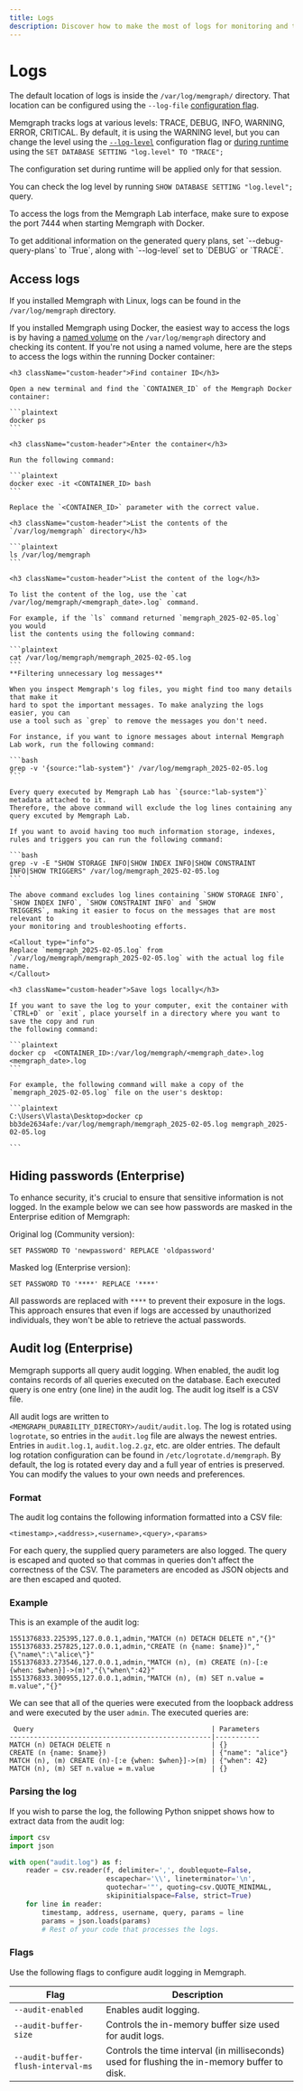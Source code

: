 ---
title: Logs
description: Discover how to make the most of logs for monitoring and troubleshooting purposes. Explore the documentation page for Memgraph and harness the power of log management.
---


# Logs

The default location of logs is inside the `/var/log/memgraph/` directory. That
location can be configured using the `--log-file` [configuration
flag](/database-management/configuration#other).


Memgraph tracks logs at various levels: TRACE, DEBUG, INFO, WARNING, ERROR,
CRITICAL. By default, it is using the WARNING level, but you can change the
level using the [`--log-level`](/database-management/configuration#other)
configuration flag or [during
runtime](/database-management/configuration#change-configuration-settings-during-runtime) using the `SET
DATABASE SETTING "log.level" TO "TRACE";`

The configuration set during runtime will be applied only for that session.

You can check the log level by running `SHOW DATABASE SETTING "log.level";` query.

To access the logs from the Memgraph Lab interface, make sure to expose the port
7444 when starting Memgraph with Docker. 

<Callout type="info">
To get additional information on the generated query plans, set
`--debug-query-plans` to `True`, along with `--log-level` set to `DEBUG` or `TRACE`.
</Callout>

## Access logs

If you installed Memgraph with Linux, logs can be found in the
`/var/log/memgraph` directory.

If you installed Memgraph using Docker, the easiest way to access the logs is by
having a [named volume](https://docs.docker.com/storage/volumes/) on the
`/var/log/memgraph` directory and checking its content. If you're not using a
named volume, here are the steps to access the logs within the running Docker
container:

<Steps>

    <h3 className="custom-header">Find container ID</h3>
    
    Open a new terminal and find the `CONTAINER_ID` of the Memgraph Docker
    container:

    ```plaintext
    docker ps
    ```

    <h3 className="custom-header">Enter the container</h3>

    Run the following command:

    ```plaintext
    docker exec -it <CONTAINER_ID> bash
    ```

    Replace the `<CONTAINER_ID>` parameter with the correct value.

    <h3 className="custom-header">List the contents of the `/var/log/memgraph` directory</h3>

    ```plaintext
    ls /var/log/memgraph
    ```

    <h3 className="custom-header">List the content of the log</h3>
    
    To list the content of the log, use the `cat /var/log/memgraph/<memgraph_date>.log` command.

    For example, if the `ls` command returned `memgraph_2025-02-05.log` you would
    list the contents using the following command:

    ```plaintext
    cat /var/log/memgraph/memgraph_2025-02-05.log
    ```
    **Filtering unnecessary log messages**

    When you inspect Memgraph's log files, you might find too many details that make it
    hard to spot the important messages. To make analyzing the logs easier, you can
    use a tool such as `grep` to remove the messages you don't need. 
    
    For instance, if you want to ignore messages about internal Memgraph Lab work, run the following command:

    ```bash
    grep -v '{source:"lab-system"}' /var/log/memgraph_2025-02-05.log
    ```

    Every query executed by Memgraph Lab has `{source:"lab-system"}` metadata attached to it. 
    Therefore, the above command will exclude the log lines containing any query excuted by Memgraph Lab. 

    If you want to avoid having too much information storage, indexes, rules and triggers you can run the following command:

    ```bash
    grep -v -E "SHOW STORAGE INFO|SHOW INDEX INFO|SHOW CONSTRAINT INFO|SHOW TRIGGERS" /var/log/memgraph_2025-02-05.log
    ```

    The above command excludes log lines containing `SHOW STORAGE INFO`, `SHOW INDEX INFO`, `SHOW CONSTRAINT INFO` and `SHOW
    TRIGGERS`, making it easier to focus on the messages that are most relevant to
    your monitoring and troubleshooting efforts.

    <Callout type="info">
    Replace `memgraph_2025-02-05.log` from `/var/log/memgraph/memgraph_2025-02-05.log` with the actual log file name. 
    </Callout>

    <h3 className="custom-header">Save logs locally</h3>
    
    If you want to save the log to your computer, exit the container with
    `CTRL+D` or `exit`, place yourself in a directory where you want to save the copy and run
    the following command:

    ```plaintext
    docker cp  <CONTAINER_ID>:/var/log/memgraph/<memgraph_date>.log <memgraph_date>.log
    ```

    For example, the following command will make a copy of the
    `memgraph_2025-02-05.log` file on the user's desktop:

    ```plaintext
    C:\Users\Vlasta\Desktop>docker cp bb3de2634afe:/var/log/memgraph/memgraph_2025-02-05.log memgraph_2025-02-05.log

    ```

</Steps>

## Hiding passwords (Enterprise)

To enhance security, it's crucial to ensure that sensitive information is not logged.
In the example below we can see how passwords are masked in the Enterprise edition of Memgraph:

Original log (Community version):

```plaintext
SET PASSWORD TO 'newpassword' REPLACE 'oldpassword'
```

Masked log (Enterprise version):

```plaintext
SET PASSWORD TO '****' REPLACE '****'
```

All passwords are replaced with `****` to prevent their exposure in the logs. 
This approach ensures that even if logs are accessed by unauthorized individuals, 
they won't be able to retrieve the actual passwords.

## Audit log (Enterprise)

Memgraph supports all query audit logging. When enabled, the audit log contains
records of all queries executed on the database.  Each executed query is one
entry (one line) in the audit log. The audit log itself is a CSV file.

All audit logs are written to
`<MEMGRAPH_DURABILITY_DIRECTORY>/audit/audit.log`.  The log is rotated using
`logrotate`, so entries in the `audit.log` file are always the newest entries.
Entries in `audit.log.1`, `audit.log.2.gz`, etc.  are older entries. The
default log rotation configuration can be found in `/etc/logrotate.d/memgraph`.
By default, the log is rotated every day and a full year of entries is
preserved. You can modify the values to your own needs and preferences.

### Format

The audit log contains the following information formatted into a CSV file:
```plaintext
<timestamp>,<address>,<username>,<query>,<params>
```
For each query, the supplied query parameters are also logged. The query is
escaped and quoted so that commas in queries don't affect the correctness of
the CSV. The parameters are encoded as JSON objects and are then escaped and
quoted.

### Example

This is an example of the audit log:

```plaintext
1551376833.225395,127.0.0.1,admin,"MATCH (n) DETACH DELETE n","{}"
1551376833.257825,127.0.0.1,admin,"CREATE (n {name: $name})","{\"name\":\"alice\"}"
1551376833.273546,127.0.0.1,admin,"MATCH (n), (m) CREATE (n)-[:e {when: $when}]->(m)","{\"when\":42}"
1551376833.300955,127.0.0.1,admin,"MATCH (n), (m) SET n.value = m.value","{}"
```

We can see that all of the queries were executed from the loopback address and
were executed by the user `admin`.  The executed queries are:

```
 Query                                            | Parameters
--------------------------------------------------|-----------
MATCH (n) DETACH DELETE n                         | {}
CREATE (n {name: $name})                          | {"name": "alice"}
MATCH (n), (m) CREATE (n)-[:e {when: $when}]->(m) | {"when": 42}
MATCH (n), (m) SET n.value = m.value              | {}
```

### Parsing the log

If you wish to parse the log, the following Python snippet shows how to extract
data from the audit log:

```python
import csv
import json

with open("audit.log") as f:
    reader = csv.reader(f, delimiter=',', doublequote=False,
                        escapechar='\\', lineterminator='\n',
                        quotechar='"', quoting=csv.QUOTE_MINIMAL,
                        skipinitialspace=False, strict=True)
    for line in reader:
        timestamp, address, username, query, params = line
        params = json.loads(params)
        # Rest of your code that processes the logs.
```

### Flags

Use the following flags to configure audit logging in Memgraph.

| Flag                               | Description                                                                                    |
|------------------------------------|------------------------------------------------------------------------------------------------|
| `--audit-enabled`                  | Enables audit logging.                                                                         |
| `--audit-buffer-size`              | Controls the in-memory buffer size used for audit logs.                                        |
| `--audit-buffer-flush-interval-ms` | Controls the time interval (in milliseconds) used for flushing the in-memory buffer to disk.   |
